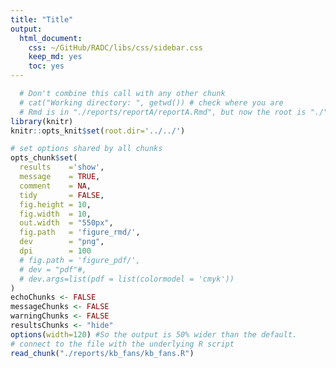 ```yaml
---
title: "Title"
output:
  html_document:
    css: ~/GitHub/RADC/libs/css/sidebar.css
    keep_md: yes
    toc: yes
---
```


<!-- These two chunks should be added in the beginning of every .Rmd that you want to source an .R script -->
<!--  The 1st mandatory chunck  -->
<!--  Set the working directory to the repository's base directory -->
```r
  # Don't combine this call with any other chunk 
  # cat("Working directory: ", getwd()) # check where you are
  # Rmd is in "./reports/reportA/reportA.Rmd", but now the root is "./"
library(knitr)
knitr::opts_knit$set(root.dir='../../') 
```

<!--  The 2nd mandatory chunck  -->
<!-- Set the report-wide options, and point to the external code file. -->
```r
# set options shared by all chunks
opts_chunk$set(
  results    ='show', 
  message    = TRUE,
  comment    = NA, 
  tidy       = FALSE,
  fig.height = 10, 
  fig.width  = 10, 
  out.width  = "550px",
  fig.path   = 'figure_rmd/',     
  dev        = "png",
  dpi        = 100
  # fig.path = 'figure_pdf/',     
  # dev = "pdf"#,
  # dev.args=list(pdf = list(colormodel = 'cmyk'))
)
echoChunks <- FALSE
messageChunks <- FALSE
warningChunks <- FALSE
resultsChunks <- "hide"
options(width=120) #So the output is 50% wider than the default.
# connect to the file with the underlying R script  
read_chunk("./reports/kb_fans/kb_fans.R") 
```

<!-- Load any Global functions and variables declared in the R file --> 
```r
```


<!-- Load 'sourced' R files. --> 
```r
```

<!-- Load  packages used in the report --> 
```r
```


<!-- Load the datasets.   -->
```r
```

<!-- Tweak the datasets.   -->
```r
```

<!-- Basic table view.   -->
```r
```

<!-- Basic graph view.   -->
```r
```

```r
```

```r
```

```r
```

```r
```

```r
```

```r
```

```r
```
